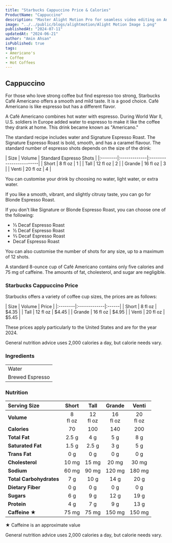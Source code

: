 ```yaml
---
title: "Starbucks Cappuccino Price & Calories"
ProductName: "Cappuccino" 
description: "Master Alight Motion Pro for seamless video editing on Android, iOS, and Tablets with our ultimate guide, unlocking advanced features and elevating your skills in 2024!"
image: "../../public/blogs/alightmotion/Alight Motion Image 1.png"
publishedAt: "2024-07-11"
updatedAt: "2024-06-21"
author: "Amin Ahsan"
isPublished: true
tags:
- Americano's
- Coffee
- Hot Coffees
---
```


## Cappuccino

For those who love strong coffee but find espresso too strong, Starbucks Café Americano offers a smooth and mild taste. It is a good choice. Café Americano is like espresso but has a different flavor.

A Café Americano combines hot water with espresso. During World War II, U.S. soldiers in Europe added water to espresso to make it like the coffee they drank at home. This drink became known as "Americano."

The standard recipe includes water and Signature Espresso Roast. The Signature Espresso Roast is bold, smooth, and has a caramel flavour. The standard number of espresso shots depends on the size of the drink:

<div style={{width:"300px"}}>
| Size    |  Volume      | Standard Espresso Shots |
|:--------|:-------------|:------------------------|
| Short   | 8 fl oz      | 1                       |
| Tall    | 12 fl oz     | 2                       |
| Grande  | 16 fl oz     | 3                       |
| Venti   | 20 fl oz     | 4                       |
</div>

You can customise your drink by choosing no water, light water, or extra water.

If you like a smooth, vibrant, and slightly citrusy taste, you can go for Blonde Espresso Roast.

If you don't like Signature or Blonde Espresso Roast, you can choose one of the following:

 - ⅓ Decaf Espresso Roast
 - ½ Decaf Espresso Roast
 - ⅔ Decaf Espresso Roast
 - Decaf Espresso Roast

You can also customise the number of shots for any size, up to a maximum of 12 shots.

A standard 8-ounce cup of Café Americano contains only five calories and 75 mg of caffeine. The amounts of fat, cholesterol, and sugar are negligible.


### Starbucks Cappuccino Price

Starbucks offers a variety of coffee cup sizes, the prices are as follows:

<div style={{width:"300px"}}>
| Size    |   Volume     | Price |
|:--------|:-------------|:------|
| Short   | 8 fl oz      | $4.35 |
| Tall    | 12 fl oz     | $4.45 |
| Grande  | 16 fl oz     | $4.95 |
| Venti   | 20 fl oz     | $5.45 |
</div>

These prices apply particularly to the United States and are for the year 2024.

General nutrition advice uses 2,000 calories a day, but calorie needs vary.
### Ingredients
|                     |
|:--------------------|
| Water               |
| Brewed Espresso     |

### Nutrition

|  Serving Size	            | Short          | Tall        | Grande   | Venti    |
|:--------------------------|:--------------:|:-----------:|:--------:|:--------:|
| **Volume**                | 8 <br/> fl oz  | 12 <br/> fl oz |  16 <br/> fl oz | 20 <br/> fl oz |
| **Calories**              | 70              | 100          | 140       | 200       |
| **Total Fat**             | 2.5 g            | 4 g         | 5 g      | 8 g      |
| **Saturated Fat**         | 1.5 g            | 2.5 g         | 3 g      | 5 g      |
| **Trans Fat**             | 0 g            | 0 g         | 0 g      | 0 g      |
| **Cholesterol**           | 10 mg           | 15 mg        | 20 mg     | 30 mg     |
| **Sodium**                | 60 mg           | 90 mg       | 120 mg    | 180 mg    | 
| **Total Carbohydrates**   | 7 g            | 10 g         | 14 g      | 20 g      |
| **Dietary Fiber**         | 0 g            | 0 g         | 0 g      | 0 g      |
| **Sugars**                | 6 g            | 9 g         | 12 g      | 19 g      |
| **Protein**               | 4 g            | 7 g         | 9 g      | 13 g      |
| **Caffeine ★**            | 75 mg          | 75 mg      | 150 mg   | 150 mg   |

★ Caffeine is an approximate value

General nutrition advice uses 2,000 calories a day, but calorie needs vary.